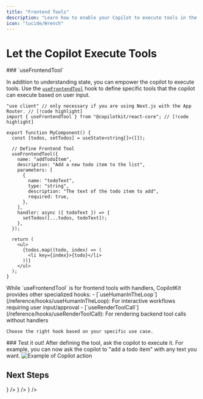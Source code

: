 ```yaml
---
title: "Frontend Tools"
description: "Learn how to enable your Copilot to execute tools in the frontend."
icon: "lucide/Wrench"
---
```


# Let the Copilot Execute Tools

<Steps>

<Step>
### `useFrontendTool`

In addition to understanding state, you can empower the copilot to execute tools. Use the [`useFrontendTool`](/reference/hooks/useFrontendTool) hook to define specific tools that the copilot can execute based on user input.

```tsx title="YourComponent.tsx"
"use client" // only necessary if you are using Next.js with the App Router. // [!code highlight]
import { useFrontendTool } from "@copilotkit/react-core"; // [!code highlight]

export function MyComponent() {
  const [todos, setTodos] = useState<string[]>([]);

  // Define Frontend Tool
  useFrontendTool({
    name: "addTodoItem",
    description: "Add a new todo item to the list",
    parameters: [
      {
        name: "todoText",
        type: "string",
        description: "The text of the todo item to add",
        required: true,
      },
    ],
    handler: async ({ todoText }) => {
      setTodos([...todos, todoText]);
    },
  });

  return (
    <ul>
      {todos.map((todo, index) => (
        <li key={index}>{todo}</li>
      ))}
    </ul>
  );
}
```

<Accordions>
  <Accordion title="Related Hooks for Different Use Cases">
    While `useFrontendTool` is for frontend tools with handlers, CopilotKit provides other specialized hooks:
    - [`useHumanInTheLoop`](/reference/hooks/useHumanInTheLoop): For interactive workflows requiring user input/approval
    - [`useRenderToolCall`](/reference/hooks/useRenderToolCall): For rendering backend tool calls without handlers
    
    Choose the right hook based on your specific use case.
  </Accordion>
</Accordions>
</Step>

<Step>
  <UseClientCalloutSnippet components={props.components} />
</Step>


<Step>
### Test it out!
After defining the tool, ask the copilot to execute it. For example, you can now ask the copilot to "add a todo item" with any text you want.

<Frame>
  <img 
    src="https://cdn.copilotkit.ai/docs/copilotkit/images/copilot-action-example.gif" 
    alt="Example of Copilot action" 
    className="rounded-lg shadow-md w-full max-w-md mx-auto"
  />
</Frame>
</Step>

</Steps>


## Next Steps

<Cards>
  <Card
    title="useFrontendTool Reference"
    description="Refer to the documentation for the useFrontendTool hook."
    href="/reference/hooks/useFrontendTool"
    icon={<LinkIcon />}
  />
  <Card
    title="Tools + Generative UI"
    description="Learn how to render custom UI components alongside your tools, directly in the CopilotKit chat window."
    href="/guides/generative-ui"
    icon={<LinkIcon />}
  />
  <Card
    title="Backend Tools"
    description="Enable backend services to provide tools via copilot backend hooks."
    href="/guides/backend-tools"
    icon={<LinkIcon />}
  />
</Cards>
